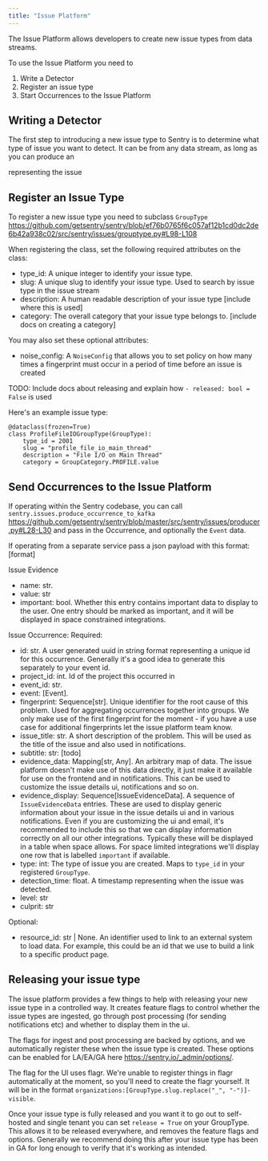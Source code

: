 ```yaml
---
title: "Issue Platform"
---
```


The Issue Platform allows developers to create new issue types from data streams.

To use the Issue Platform you need to

1. Write a Detector
2. Register an issue type
3. Start Occurrences to the Issue Platform


## Writing a Detector
The first step to introducing a new issue type to Sentry is to determine what type of
issue you want to detect. It can be from any data stream, as long as you can produce an
<Link to="#send-occurrences-to-the-issue-platform"Occurrence></Link> representing the issue

## Register an Issue Type
To register a new issue type you need to subclass `GroupType` https://github.com/getsentry/sentry/blob/ef76b0765f6c057af12b1cd0dc2de6b42a938c02/src/sentry/issues/grouptype.py#L98-L108

When registering the class, set the following required attributes on the class:
- type_id: A unique integer to identify your issue type.
- slug: A unique slug to identify your issue type. Used to search by issue type in the issue stream
- description: A human readable description of your issue type [include where this is used]
- category: The overall category that your issue type belongs to. [include docs on creating a category]

You may also set these optional attributes:
- noise_config: A `NoiseConfig` that allows you to set policy on how many times a fingerprint must occur in a period of time before an issue is created
  
TODO: Include docs about releasing and explain how `- released: bool = False` is used

Here's an example issue type:
```
@dataclass(frozen=True)
class ProfileFileIOGroupType(GroupType):
    type_id = 2001
    slug = "profile_file_io_main_thread"
    description = "File I/O on Main Thread"
    category = GroupCategory.PROFILE.value
```



## Send Occurrences to the Issue Platform
If operating within the Sentry codebase, you can call `sentry.issues.produce_occurrence_to_kafka` https://github.com/getsentry/sentry/blob/master/src/sentry/issues/producer.py#L28-L30
and pass in the Occurrence, and optionally the `Event` data.

If operating from a separate service pass a json payload with this format:
[format]

Issue Evidence
- name: str.
- value: str
- important: bool. Whether this entry contains important data to display to the user.
One entry should be marked as important, and it will be displayed in space constrained
integrations.


Issue Occurrence:
Required:
- id: str. A user generated uuid in string format representing a unique id for this occurrence.
Generally it's a good idea to generate this separately to your event id.
- project_id: int. Id of the project this occurred in
- event_id: str.
- event: [Event].
- fingerprint: Sequence[str].  Unique identifier for the root cause of this problem.
Used for aggregating occurrences together into groups. We only make use of the first
fingerprint for the moment - if you have a use case for additional fingerprints let the
issue platform team know.
- issue_title: str. A short description of the problem. This will be used as the title
of the issue and also used in notifications.
- subtitle: str: [todo]
- evidence_data: Mapping[str, Any]. An arbitrary map of data. The issue platform doesn't
make use of this data directly, it just make it available for use on the frontend and in
notifications.  This can be used to customize the issue details ui, notifications and so on.
- evidence_display: Sequence[IssueEvidenceData]. A sequence of `IssueEvidenceData` entries.
These are used to display generic information about your issue in the issue details ui and
in various notifications. Even if you are customizing the ui and email, it's recommended
to include this so that we can display information correctly on all our other integrations.
Typically these will be displayed in a table when space allows. For space limited integrations
we'll display one row that is labelled `important` if available.
- type: int: The type of issue you are created. Maps to `type_id` in your registered `GroupType`.
- detection_time: float. A timestamp representing when the issue was detected.
- level: str
- culprit: str

Optional:
- resource_id: str | None. An identifier used to link to an external system to load data.
For example, this could be an id that we use to build a link to a specific product page.


## Releasing your issue type
The issue platform provides a few things to help with releasing your new issue type in
a controlled way. It creates feature flags to control whether the issue types are ingested,
go through post processing (for sending notifications etc) and whether to display them in the
ui.

The flags for ingest and post processing are backed by options, and we automatically register
these when the issue type is created. These options can be enabled for LA/EA/GA here
https://sentry.io/_admin/options/.

The flag for the UI uses flagr. We're unable to register things in flagr automatically
at the moment, so you'll need to create the flagr yourself. It will be in the format
`organizations:[GroupType.slug.replace("_", "-")]-visible`.

Once your issue type is fully released and you want it to go out to self-hosted and single tenant
you can set `release = True` on your GroupType. This allows it to be released everywhere, and
removes the feature flags and options. Generally we recommend doing this after your issue type
has been in GA for long enough to verify that it's working as intended.
